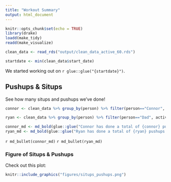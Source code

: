 ```yaml
---
title: "Workout Summary"
output: html_document
---
```


```r
knitr::opts_chunk$set(echo = TRUE)
library(drake)
loadd(make_tidy)
readd(make_visualize)

```

```r

clean_data <- read_rds("output/clean_data_active_60.rds")

startdate <- min(clean_data$start_date)

```


We started working out on ```r glue::glue("{startdate}")```.

## Pushups & Situps

See how many situps and pushups we've done!

```r

connor <- clean_data %>% group_by(person) %>% filter(person=="Connor", activity=="Pushups") %>% tally(amount) %>% pull(n)

ryan <- clean_data %>% group_by(person) %>% filter(person=="Dad", activity=="Pushups") %>% tally(amount) %>% pull(n)

connor_md <- md_bold(glue::glue("Connor has done a total of {connor} pushups!"))
ryan_md <- md_bold(glue::glue("Ryan has done a total of {ryan} pushups!"))


```

`r md_bullet(connor_md)`
`r md_bullet(ryan_md)`

### Figure of Situps & Pushups

Check out this plot:

```r
knitr::include_graphics("figures/situps_pushups.png")
```

